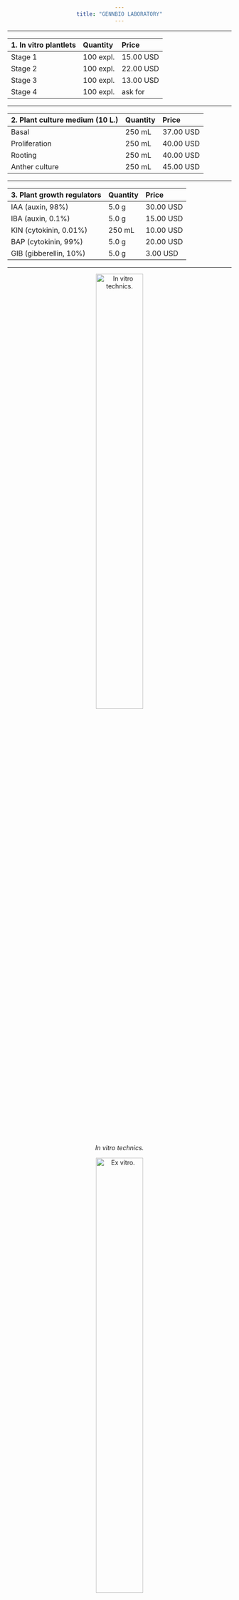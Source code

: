 ```yaml
---
title: "GENNBIO LABORATORY"
---
```

___
| 1. In vitro plantlets| Quantity | Price |
|:-|:-|:-|
| Stage 1 | 100 expl. | 15.00 USD |
| Stage 2 | 100 expl. | 22.00 USD |
| Stage 3 | 100 expl. | 13.00 USD |
| Stage 4 | 100 expl. | ask for |
___ 
| 2. Plant culture medium (10 L.) | Quantity | Price |
|:-|:-|:-|
| Basal | 250 mL | 37.00 USD |
| Proliferation | 250 mL | 40.00 USD |
| Rooting | 250 mL | 40.00 USD |
| Anther culture | 250 mL | 45.00 USD |
___
| 3. Plant growth regulators  | Quantity | Price |
|:-|:-|:-|
| IAA (auxin, 98%) | 5.0 g | 30.00 USD |
| IBA (auxin, 0.1%) | 5.0 g |15.00 USD |
| KIN (cytokinin, 0.01%) | 250 mL | 10.00 USD |
| BAP (cytokinin, 99%) | 5.0 g | 20.00 USD |
| GIB (gibberellin, 10%) | 5.0 g | 3.00 USD |
___

<style>
body {text-align: center}
</style>



![*In vitro technics.*](C:\Users\Dell\Desktop\GENNBIO.github.io\In vitro technics_NN.jpg){width=50%}



![*Ex vitro.*](C:\Users\Dell\Desktop\GENNBIO.github.io\Ex vitro_NN.jpg){width=50%}



![*Greenhouse 1.*](C:\Users\Dell\Desktop\GENNBIO.github.io\Greenhouse 1_NN.jpg){width=50%}


![*Triple hybrid.*](C:\Users\Dell\Desktop\GENNBIO.github.io\TH1_NN.jpg){width=50%}

![*Greenhouse 2.*](C:\Users\Dell\Desktop\GENNBIO.github.io\Greenhouse 2_NN.jpg){width=50%}


![*I SFA-UTC.*](C:\Users\Dell\Desktop\GENNBIO.github.io\ISFA-UTC_NN.jpg){width=50%}



![*Agri-business meetings.*](C:\Users\Dell\Desktop\GENNBIO.github.io\Meetings 4_NN.jpg){width=50%}

![*Field.*](C:\Users\Dell\Desktop\GENNBIO.github.io\Field 1_NN.jpg){width=50%}

![*Field.*](C:\Users\Dell\Desktop\GENNBIO.github.io\Field 2_NN.jpg){width=50%}


![*GENNBIO (Principal office).*](C:\Users\Dell\Desktop\GENNBIO.github.io\Chair 1_NN.jpg){width=50%}

![*Plant culture medium.*](C:\Users\Dell\Desktop\GENNBIO.github.io\Medium_NN.jpg){width=25%}


![*Plant growth regulators.*](C:\Users\Dell\Desktop\GENNBIO.github.io\PGR_NN.jpg){width=25%}

___

